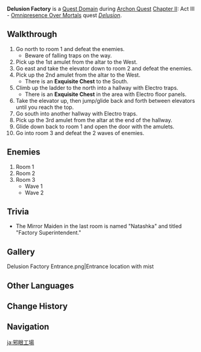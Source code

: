 {{Stub|Missing chests<br />Are there completion rewards?<br />Reword [[#Walkthrough]]}}
{{Domain Infobox
|image        = Domain Delusion Factory.png
|type         = Quest
|description  = [[Delusions]] cannot be allowed to spread throughout [[Inazuma]].<br />You will not stand by idly and watch as they cause ever more suffering.
|domain       = 
|quest        = Delusion (Quest)
|quest_type   = Archon
|region       = Inazuma
|area         = Yashiori Island
|requiredAR   = 30
|recLevel     = WL-dependent
|recElements  = Pyro, Hydro, Electro, Cryo
}}
'''Delusion Factory''' is a [[Quest Domain]] during [[Archon Quest]] [[Chapter II]]: Act III - [[Omnipresence Over Mortals]] quest ''[[Delusion (Quest)|Delusion]]''.

==Walkthrough==
# Go north to room 1 and defeat the enemies.
#* Beware of falling traps on the way.
# Pick up the 1st amulet from the altar to the West.
# Go east and take the elevator down to room 2 and defeat the enemies.
# Pick up the 2nd amulet from the altar to the West.
#* There is an '''Exquisite Chest''' to the South.
# Climb up the ladder to the north into a hallway with Electro traps.
#* There is an '''Exquisite Chest''' in the area with Electro floor panels.
# Take the elevator up, then jump/glide back and forth between elevators until you reach the top.
# Go south into another hallway with Electro traps.
# Pick up the 3rd amulet from the altar at the end of the hallway.
# Glide down back to room 1 and open the door with the amulets.
# Go into room 3 and defeat the 2 waves of enemies.
<!--
==Completion Rewards==
{{Card|Mora|XXX}}
{{Card|Adventurer's Experience|XXX}}
{{Card|Mystic Enhancement Ore|XXX}}
{{Card|Other Item|XXX}}
-->

==Enemies==
#Room 1{{Enemy List|Fatui Skirmisher - Anemoboxer Vanguard;Fatui Skirmisher - Geochanter Bracer;Fatui Skirmisher - Pyroslinger Bracer}}
#Room 2{{Enemy List|Fatui Skirmisher - Pyroslinger Bracer;Fatui Skirmisher - Anemoboxer Vanguard;Fatui Electro Cicin Mage}}
#Room 3
#*Wave 1{{Enemy List|Fatui Skirmisher - Anemoboxer Vanguard;Fatui Skirmisher - Hydrogunner Legionnaire;Fatui Skirmisher - Electrohammer Vanguard}}
#*Wave 2{{Enemy List|Mirror Maiden;Fatui Skirmisher - Pyroslinger Bracer}}

==Trivia==
*The Mirror Maiden in the last room is named "Natashka" and titled "Factory Superintendent."

==Gallery==
<gallery>
Delusion Factory Entrance.png|Entrance location with mist
</gallery>

==Other Languages==
{{Other Languages
|en      = Delusion Factory
|zhs     = 邪眼工厂
|zhs_rm  = Xiéyǎn Gōngchǎng
|zht     = 邪眼工廠
|zht_rm  = Xiéyǎn Gōngchǎng
|zh_tl   = {{Lex|Delusion|zh}} Factory
|ja      = 邪眼工場
|ja_rm   = Jagan Koujou
|ja_tl   = {{Lex|Delusion|ja}} Factory
|ko      = {{tt|사안|邪眼}} {{tt|공장|工場}}
|ko_rm   = Sa'an Gongjang
|ko_tl   = {{Lex|Delusion|ko}} Factory
|es      = Fábrica de Engaños
|es_tl   = Factory of {{Lex|Delusions|es}}
|fr      = Fabrique d'yeux maléfiques
|fr_tl   = Factory of {{Lex|Delusions|fr}}
|ru      = Фабрика Глаз Порчи
|ru_tl   = {{Lex|Delusion|ru}} Factory
|th      = โรงงานเนตรมาร
|th_rm   = Rong-ngan Net Man
|th_tl   = {{Lex|Delusion|th}} Factory
|vi      = Công Xưởng Delusion
|vi_tl   = 
|de      = Fabrik der Teuflischen Augen
|de_tl   = Factory of {{Lex|Delusions|de}}
|id      = Delusion Factory
|pt      = Fábrica de Ilusões
|pt_tl   = <!--use {{Lex|Delusion|pt}}-->
|tr      = Sanrı Fabrikası
|tr_tl   = 
|it      = Fabbrica delle illusioni
|it_tl   = 
}}

==Change History==
{{Change History|2.1}}

==Navigation==
{{Domain Navbox|Temporary}}

[[ja:邪眼工場]]